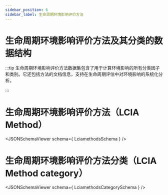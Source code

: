 ```yaml
---
sidebar_position: 6
sidebar_label: 生命周期环境影响评价方法
---
```



生命周期环境影响评价方法及其分类的数据结构
========================

:::tip
生命周期环境影响评价方法数据集包含了用于计算环境影响的所有分类因子和类别。​它还包括方法的文档信息，支持在生命周期评估中对环境影响的系统化分析。

:::

# 生命周期环境影响评价方法（LCIA Method）
<JSONSchemaViewer schema={ LciamethodsSchema } />

# 生命周期环境影响评价方法分类（LCIA Method category）
<JSONSchemaViewer schema={ LciamethodsCategorySchema } />
